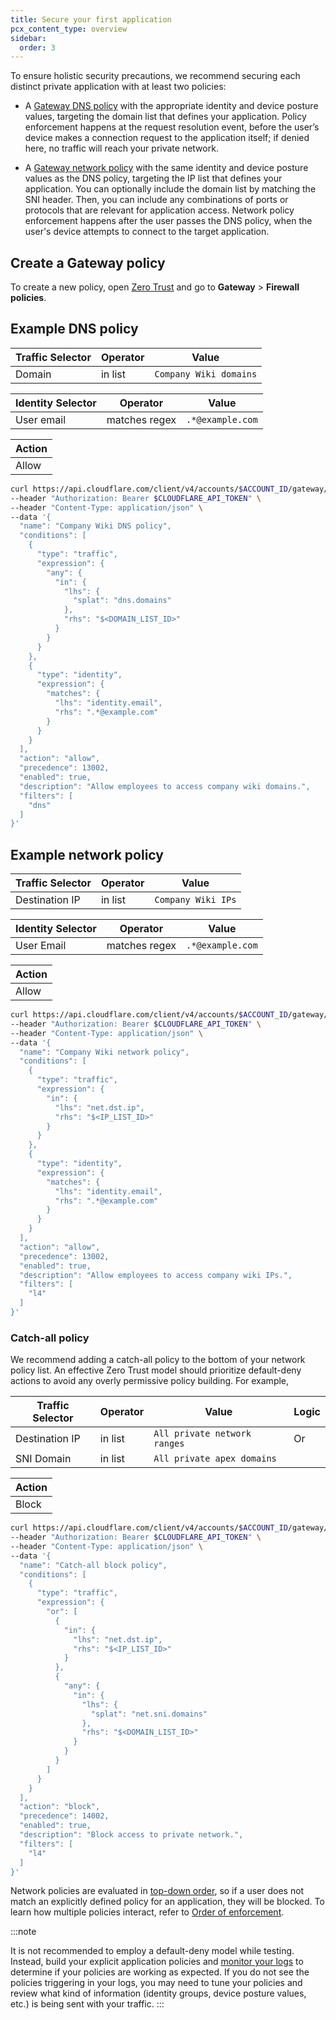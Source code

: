 ```yaml
---
title: Secure your first application
pcx_content_type: overview
sidebar:
  order: 3
---
```



To ensure holistic security precautions, we recommend securing each distinct private application with at least two policies:

- A [Gateway DNS policy](/cloudflare-one/policies/gateway/dns-policies/) with the appropriate identity and device posture values, targeting the domain list that defines your application. Policy enforcement happens at the request resolution event, before the user’s device makes a connection request to the application itself; if denied here, no traffic will reach your private network.

- A [Gateway network policy](/cloudflare-one/policies/gateway/network-policies/) with the same identity and device posture values as the DNS policy, targeting the IP list that defines your application. You can optionally include the domain list by matching the SNI header. Then, you can include any combinations of ports or protocols that are relevant for application access. Network policy enforcement happens after the user passes the DNS policy, when the user's device attempts to connect to the target application.

## Create a Gateway policy

To create a new policy, open [Zero Trust](https://one.dash.cloudflare.com/) and go to **Gateway** > **Firewall policies**.

## Example DNS policy

<Tabs syncKey="dashPlusAPI"> <TabItem label="Dashboard">

| Traffic Selector | Operator | Value                  |
| ---------------- | -------- | ---------------------- |
| Domain           | in list  | `Company Wiki domains` |

| Identity Selector | Operator      | Value            |
| ----------------- | ------------- | ---------------- |
| User email        | matches regex | `.*@example.com` |

| Action |
| ------ |
| Allow  |

</TabItem>

<TabItem label="API">

```bash
curl https://api.cloudflare.com/client/v4/accounts/$ACCOUNT_ID/gateway/rules \
--header "Authorization: Bearer $CLOUDFLARE_API_TOKEN" \
--header "Content-Type: application/json" \
--data '{
  "name": "Company Wiki DNS policy",
  "conditions": [
    {
      "type": "traffic",
      "expression": {
        "any": {
          "in": {
            "lhs": {
              "splat": "dns.domains"
            },
            "rhs": "$<DOMAIN_LIST_ID>"
          }
        }
      }
    },
    {
      "type": "identity",
      "expression": {
        "matches": {
          "lhs": "identity.email",
          "rhs": ".*@example.com"
        }
      }
    }
  ],
  "action": "allow",
  "precedence": 13002,
  "enabled": true,
  "description": "Allow employees to access company wiki domains.",
  "filters": [
    "dns"
  ]
}'
```

</TabItem> </Tabs>

## Example network policy

<Tabs syncKey="dashPlusAPI"> <TabItem label="Dashboard">

| Traffic Selector | Operator | Value              |
| ---------------- | -------- | ------------------ |
| Destination IP   | in list  | `Company Wiki IPs` |

| Identity Selector | Operator      | Value            |
| ----------------- | ------------- | ---------------- |
| User Email        | matches regex | `.*@example.com` |

| Action |
| ------ |
| Allow  |

</TabItem>

<TabItem label="API">

```bash
curl https://api.cloudflare.com/client/v4/accounts/$ACCOUNT_ID/gateway/rules \
--header "Authorization: Bearer $CLOUDFLARE_API_TOKEN" \
--header "Content-Type: application/json" \
--data '{
  "name": "Company Wiki network policy",
  "conditions": [
    {
      "type": "traffic",
      "expression": {
        "in": {
          "lhs": "net.dst.ip",
          "rhs": "$<IP_LIST_ID>"
        }
      }
    },
    {
      "type": "identity",
      "expression": {
        "matches": {
          "lhs": "identity.email",
          "rhs": ".*@example.com"
        }
      }
    }
  ],
  "action": "allow",
  "precedence": 13002,
  "enabled": true,
  "description": "Allow employees to access company wiki IPs.",
  "filters": [
    "l4"
  ]
}'
```

</TabItem> </Tabs>

### Catch-all policy

We recommend adding a catch-all policy to the bottom of your network policy list. An effective Zero Trust model should prioritize default-deny actions to avoid any overly permissive policy building. For example,

<Tabs syncKey="dashPlusAPI"> <TabItem label="Dashboard">

| Traffic Selector | Operator | Value                        | Logic |
| ---------------- | -------- | ---------------------------- | ----- |
| Destination IP   | in list  | `All private network ranges` | Or    |
| SNI Domain       | in list  | `All private apex domains`   |       |

| Action |
| ------ |
| Block  |

</TabItem>

<TabItem label="API">

```bash
curl https://api.cloudflare.com/client/v4/accounts/$ACCOUNT_ID/gateway/rules \
--header "Authorization: Bearer $CLOUDFLARE_API_TOKEN" \
--header "Content-Type: application/json" \
--data '{
  "name": "Catch-all block policy",
  "conditions": [
    {
      "type": "traffic",
      "expression": {
        "or": [
          {
            "in": {
              "lhs": "net.dst.ip",
              "rhs": "$<IP_LIST_ID>"
            }
          },
          {
            "any": {
              "in": {
                "lhs": {
                  "splat": "net.sni.domains"
                },
                "rhs": "$<DOMAIN_LIST_ID>"
              }
            }
          }
        ]
      }
    }
  ],
  "action": "block",
  "precedence": 14002,
  "enabled": true,
  "description": "Block access to private network.",
  "filters": [
    "l4"
  ]
}'
```

</TabItem> </Tabs>

Network policies are evaluated in [top-down order](/cloudflare-one/policies/gateway/order-of-enforcement/#order-of-precedence), so if a user does not match an explicitly defined policy for an application, they will be blocked.
To learn how multiple policies interact, refer to [Order of enforcement](/cloudflare-one/policies/gateway/order-of-enforcement/).

:::note

It is not recommended to employ a default-deny model while testing. Instead, build your explicit application policies and [monitor your logs](/cloudflare-one/insights/logs/gateway-logs/) to determine if your policies are working as expected. If you do not see the policies triggering in your logs, you may need to tune your policies and review what kind of information (identity groups, device posture values, etc.) is being sent with your traffic.
:::

